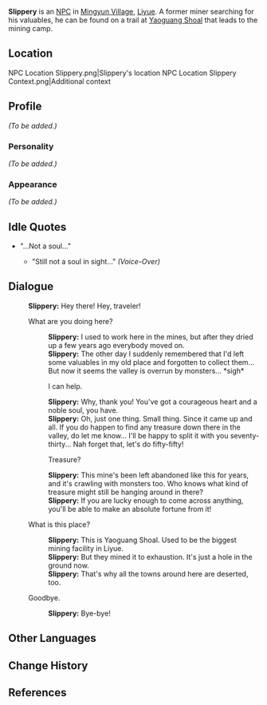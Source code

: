 {{Meta
<!-- REMOVE THIS TEMPLATE AFTER ADDING MISSING INFO -->
|missing_NPC_profile  = yes
}}
{{Character Infobox
|type             = NPC
|image            = NPC Slippery.png
|region           = Liyue
|voiceEN          = [https://brentmukai.com/ Brent Mukai]<ref name="Brent Mukai">Twitter: [https://twitter.com/brentmukai/status/1356689536948953092 EN VA Self Announcement]</ref>
}}
'''Slippery''' is an [[NPC]] in [[Mingyun Village]], [[Liyue]]. A former miner searching for his valuables, he can be found on a trail at [[Yaoguang Shoal]] that leads to the mining camp.

==Location==
<gallery hideaddbutton="true" captionalign="center">
NPC Location Slippery.png|Slippery's location
NPC Location Slippery Context.png|Additional context
</gallery>

==Profile==
<!-- detailed story/lore information goes here -->
''(To be added.)''

===Personality===
''(To be added.)''

===Appearance===
''(To be added.)''

==Idle Quotes==
* "...Not a soul..."
** {{A|VO Slippery 01.ogg}} "Still not a soul in sight..." ''(Voice-Over)''

==Dialogue==
{{Dialogue start}}
:'''Slippery:''' Hey there! Hey, traveler!
:{{DIcon}} What are you doing here?
::'''Slippery:''' I used to work here in the mines, but after they dried up a few years ago everybody moved on.
::'''Slippery:''' The other day I suddenly remembered that I'd left some valuables in my old place and forgotten to collect them... But now it seems the valley is overrun by monsters... *sigh*
::{{DIcon}} I can help.
::'''Slippery:''' Why, thank you! You've got a courageous heart and a noble soul, you have.
::'''Slippery:''' Oh, just one thing. Small thing. Since it came up and all. If you do happen to find any treasure down there in the valley, do let me know... I'll be happy to split it with you seventy-thirty... Nah forget that, let's do fifty-fifty!
::{{DIcon}} Treasure?
::'''Slippery:''' This mine's been left abandoned like this for years, and it's crawling with monsters too. Who knows what kind of treasure might still be hanging around in there?
::'''Slippery:''' If you are lucky enough to come across anything, you'll be able to make an absolute fortune from it!
:{{DIcon}} What is this place?
::'''Slippery:''' This is Yaoguang Shoal. Used to be the biggest mining facility in Liyue.
::'''Slippery:''' But they mined it to exhaustion. It's just a hole in the ground now.
::'''Slippery:''' That's why all the towns around here are deserted, too.
:{{DIcon}} Goodbye.
::'''Slippery:''' Bye-bye!
{{Dialogue end}}

==Other Languages==
{{Other Languages|default_hidden = 1
|en      = Slippery
|zhs     = 滑头鬼
|zhs_rm  = Huátóu Guǐ
|zht     = 滑頭鬼
|zht_rm  = Huátóu Guǐ
|ja      = ぬらりひょん
|ja_rm   = Nurarihyon
|ko      = 화두귀
|ko_rm   = Hwadugwi
|es      = El Resbaladizo
|fr      = Hua le fuyant
|ru      = Скользкий тип
|th      = Slippery
|vi      = Slippery
|de      = Schlauberger
|id      = Slippery
|pt      = Escorregadio
}}

==Change History==
{{Change History|1.0}}

==References==
{{Reflist}}